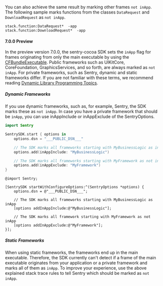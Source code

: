 You can also achieve the same result by marking other frames `not inApp`. The following sample marks functions from the classes `DataRequest` and `DownloadRequest` as `not inApp`.

```discover {tabTitle:Enhancement Rules}
stack.function:DataRequest*  -app
stack.function:DownloadRequest*  -app
```

#### 7.0.0 Preview
In the preview version 7.0.0, the sentry-cocoa SDK sets the `inApp` flag for frames originating from only the main executable by using the [CFBundleExecutable].
Public frameworks such as UIKitCore, CoreFoundation, GraphicsServices, and so forth, are always marked as `not inApp`. For private frameworks, such
as Sentry, dynamic and static frameworks differ. If you are not familiar with these terms, we recommend reading [Dynamic Library Programming Topics].

[CFBundleExecutable]: https://developer.apple.com/documentation/bundleresources/information_property_list/cfbundleexecutable
[Dynamic Library Programming Topics]: https://developer.apple.com/library/archive/documentation/DeveloperTools/Conceptual/DynamicLibraries/000-Introduction/Introduction.html

##### Dynamic Frameworks

If you use dynamic frameworks, such as, for example, Sentry, the SDK marks these as `not inApp`. In case you have a private framework that should be `inApp`,
you can use <PlatformLink to="/configuration/options/#in-app-include">inAppInclude</PlatformLink> or <PlatformLink to="/configuration/options/#in-app-exclude">inAppExclude</PlatformLink> of the SentryOptions.

```swift {tabTitle:Swift}
import Sentry

SentrySDK.start { options in
    options.dsn = "___PUBLIC_DSN___"

    // The SDK marks all frameworks starting with MyBusinessLogic as inApp
    options.add(inAppInclude: "MyBusinessLogic")

    // The SDK marks all frameworks starting with MyFramework as not inApp
    options.add(inAppExclude: "MyFramework")
}
```

```objc {tabTitle:Objective-C}
@import Sentry;

[SentrySDK startWithConfigureOptions:^(SentryOptions *options) {
    options.dsn = @"___PUBLIC_DSN___";

    // The SDK marks all frameworks starting with MyBusinessLogic as inApp
    [options addInAppInclude:@"MyBusinessLogic"];

    // The SDK marks all framework starting with MyFramework as not inApp
    [options addInAppExclude:@"MyFramework"];
}];
```

##### Static Frameworks

When using static frameworks, the frameworks end up in the main executable. Therefore, the SDK currently can't detect if a frame of the main executable
originates from your application or a private framework and marks all of them as `inApp`. To improve your experience, use the above explained stack trace rules to tell Sentry which should be marked as `not inApp`.
